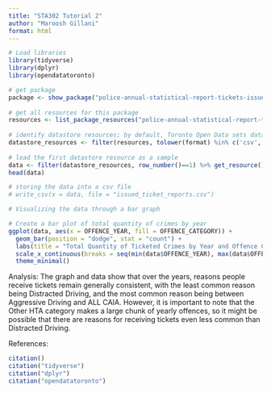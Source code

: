 ```yaml
---
title: "STA302 Tutorial 2"
author: "Maroosh Gillani"
format: html
---
```


```r
# Load libraries
library(tidyverse)
library(dplyr)
library(opendatatoronto)

# get package
package <- show_package("police-annual-statistical-report-tickets-issued")
 
# get all resources for this package
resources <- list_package_resources("police-annual-statistical-report-tickets-issued")
 
# identify datastore resources; by default, Toronto Open Data sets datastore resource format to CSV for non-geospatial and GeoJSON for geospatial resources
datastore_resources <- filter(resources, tolower(format) %in% c('csv', 'geojson'))
 
# load the first datastore resource as a sample
data <- filter(datastore_resources, row_number()==1) %>% get_resource()
head(data)

# storing the data into a csv file
# write_csv(x = data, file = "issued_ticket_reports.csv")

# Visualizing the data through a bar graph

# Create a bar plot of total quantity of crimes by year
ggplot(data, aes(x = OFFENCE_YEAR, fill = OFFENCE_CATEGORY)) +
  geom_bar(position = "dodge", stat = "count") +
  labs(title = "Total Quantity of Ticketed Crimes by Year and Offence Category", x = "Year of Crime", y = "Quantity of Crimes") +
  scale_x_continuous(breaks = seq(min(data$OFFENCE_YEAR), max(data$OFFENCE_YEAR), by = 1)) +
  theme_minimal()

```
Analysis:
The graph and data show that over the years, reasons people receive tickets remain generally consistent, with the least common reason being Distracted Driving, and the most common reason being between Aggressive Driving and ALL CAIA. However, it is important to note that the Other HTA category makes a large chunk of yearly offences, so it might be possible that there are reasons for receiving tickets even less common than Distracted Driving.

References:
```r
citation()
citation("tidyverse")
citation("dplyr")
citation("opendatatoronto")
```